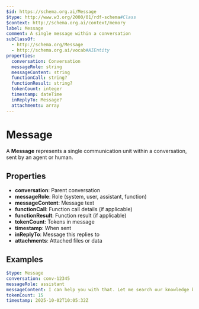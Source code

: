 ```yaml
---
$id: https://schema.org.ai/Message
$type: http://www.w3.org/2000/01/rdf-schema#Class
$context: http://schema.org.ai/context/memory
label: Message
comment: A single message within a conversation
subClassOf:
  - http://schema.org/Message
  - http://schema.org.ai/vocab#AIEntity
properties:
  conversation: Conversation
  messageRole: string
  messageContent: string
  functionCall: string?
  functionResult: string?
  tokenCount: integer
  timestamp: dateTime
  inReplyTo: Message?
  attachments: array
---
```


# Message

A **Message** represents a single communication unit within a conversation, sent by an agent or human.

## Properties

- **conversation**: Parent conversation
- **messageRole**: Role (system, user, assistant, function)
- **messageContent**: Message text
- **functionCall**: Function call details (if applicable)
- **functionResult**: Function result (if applicable)
- **tokenCount**: Tokens in message
- **timestamp**: When sent
- **inReplyTo**: Message this replies to
- **attachments**: Attached files or data

## Examples

```yaml
$type: Message
conversation: conv-12345
messageRole: assistant
messageContent: I can help you with that. Let me search our knowledge base.
tokenCount: 15
timestamp: 2025-10-02T10:05:32Z
```
